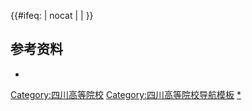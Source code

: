 {{Navbox
|name=四川高等院校
|title=[[四川省高等学校列表|四川高等院校]]
|state={{{state|autocollapse}}}
|image=
|style = text-align: left;
|groupstyle = text-align: center;
|listclass = hlist
|bodyclass = hlist
|above= 
*[[中国大陆高等学校列表]]
*[[四川省教育厅]]

|group2 = [[中华人民共和国军事院校列表|军事院校]]
|list2=[[中国人民武装警察部队警官学院|武警警官学院]]<sub>[[成都]]</sub><sup>[[中国人民武装警察部队|（武警总部属）]][[副军级]]本</sup>

|group3=[[中央部属高校|中央部属]]
|list3=
*[[四川大学]]<sup>[[中华人民共和国教育部直属高等学校列表|（教育部属）]]{{线路名|#00D2D3<!--一流学科-->}}{{线路名|#D22630<!--985-->}}{{线路名|#0092BC<!--211-->}}{{线路名|#97D700<!--国重-->}}本</sup>
*[[电子科技大学]]<sup>[[中华人民共和国教育部直属高等学校列表|（教育部属）]]{{线路名|#00D2D3<!--一流学科-->}}{{线路名|#D22630<!--985-->}}{{线路名|#0092BC<!--211-->}}{{线路名|#97D700<!--国重-->}}本</sup>
*[[西南交通大学]]<sup>[[中华人民共和国教育部直属高等学校列表|（教育部属）]]{{线路名|#00D2D3<!--一流学科-->}}{{线路名|#0092BC<!--211-->}}本</sup>
*[[西南财经大学]]<sup>[[中华人民共和国教育部直属高等学校列表|（教育部属）]]{{线路名|#00D2D3<!--一流学科-->}}{{线路名|#0092BC<!--211-->}}本</sup>
*[[西南民族大学]]<sup>[[中华人民共和国国家民族事务委员会|（国家民委属）]]本</sup>
*[[中国民用航空飞行学院]]<sup>[[中华人民共和国交通运输部|（交通运输部属）]]本</sup>
*<del>[[中国科学院成都分院职工大学]]</del><sup>[[中国科学院|（中科院属）]]成</sup>

|group4=[[成都市]]
|list4=
*[[四川大学]]<sup>{{线路名|#00D2D3<!--一流学科-->}}{{线路名|#D22630<!--985-->}}{{线路名|#0092BC<!--211-->}}{{线路名|#97D700<!--国重-->}}本</sup>
*[[电子科技大学]]<sup>{{线路名|#00D2D3<!--一流学科-->}}{{线路名|#D22630<!--985-->}}{{线路名|#0092BC<!--211-->}}{{线路名|#97D700<!--国重-->}}本</sup>
*[[西南交通大学]]<sup>{{线路名|#00D2D3<!--一流学科-->}}{{线路名|#0092BC<!--211-->}}本</sup>
*[[西南财经大学]]<sup>{{线路名|#00D2D3<!--一流学科-->}}{{线路名|#0092BC<!--211-->}}本</sup>
*[[四川农业大学]]<sup>[[省部共建|（省部共建）]]{{线路名|#00D2D3<!--一流学科-->}}{{线路名|#0092BC<!--211-->}}本</sup>
*[[成都中医药大学]]<sup>{{线路名|#00D2D3<!--一流学科-->}}本</sup>
*[[成都理工大学]]<sup>[[省部共建|（省部共建）]]{{线路名|#00D2D3<!--一流学科-->}}{{线路名|#F4DA40<!--中西部-->}}本</sup>
*[[西南石油大学]]<sup>[[省部共建|（省部共建）]]{{线路名|#00D2D3<!--一流学科-->}}{{线路名|#F4DA40<!--中西部-->}}本</sup>
*[[西南民族大学]]<sup>本</sup>
*[[四川师范大学]]<sup>[[省部共建|（省部共建）]]{{线路名|#F4DA40<!--中西部-->}}本</sup>
*[[成都体育学院]]<sup>本</sup>
*[[成都信息工程大学]]<sup>[[省部共建|（省部共建）]]{{线路名|#F4DA40<!--中西部-->}}本</sup>
*[[西华大学]]<sup>{{线路名|#F4DA40<!--中西部-->}}本</sup>
*[[成都大学]]<sup>本</sup>
*[[四川音乐学院]]<sup>本</sup>
*[[成都医学院]]<sup>本</sup>
*[[成都师范学院]]<sup>本</sup>
*[[成都工业学院]]<sup>本</sup>
*[[四川旅游学院]]<sup>本</sup>
----
*[[四川传媒学院]]<sup>民本</sup>
*[[四川工商学院]]<sup>民本</sup>
*[[四川电影电视学院]]<sup>民本</sup>
*[[成都银杏酒店管理学院]]<sup>民本</sup>
*[[成都东软学院]]<sup>民本</sup>
*[[成都文理学院]]<sup>民本</sup>
*[[吉利学院]]<sup>民本</sup>
*[[成都锦城学院]]<sup>民本</sup>
----
*[[成都艺术职业大学]]<sup>民职本</sup>
----
*[[电子科技大学成都学院]]<sup>民本独</sup>
*[[四川外国语大学成都学院]]<sup>民本独</sup>
----
*[[成都纺织高等专科学校]]<sup>专</sup>
*[[成都航空职业技术学院]]<sup>专</sup>
*[[四川电力职业技术学院]]<sup>专</sup>
*[[四川交通职业技术学院]]<sup>专</sup>
*[[成都职业技术学院]]<sup>专</sup>
*[[四川邮电职业技术学院]]<sup>专</sup>
*[[四川航天职业技术学院]]<sup>专</sup>
*[[四川商务职业学院]]<sup>专</sup>
*[[成都农业科技职业学院]]<sup>专</sup>
*[[四川铁道职业学院]]<sup>专</sup>
*[[四川财经职业学院]]<sup>专</sup>
*[[四川文化产业职业学院]]<sup>专</sup>
*[[成都工业职业技术学院]]<sup>专</sup>
*[[四川护理职业学院]]<sup>专</sup>
*[[成都工贸职业技术学院]]<sup>专</sup>
*[[四川艺术职业学院]]<sup>专</sup>
*[[四川体育职业学院]]<sup>专</sup>
*[[四川工商职业技术学院]]<sup>专</sup>
*[[四川水利职业技术学院]]<sup>专</sup>
----
*[[四川托普信息技术职业学院]]<sup>民专</sup>
*[[四川国际标榜职业学院]]<sup>民专</sup>
*[[四川华新现代职业学院]]<sup>民专</sup>
*[[四川城市职业学院]]<sup>民专</sup>
*[[四川现代职业学院]]<sup>民专</sup>
*[[四川长江职业学院]]<sup>民专</sup>
*[[四川文轩职业学院]]<sup>民专</sup>
*[[天府新区通用航空职业学院]]<sup>民专</sup>
*[[天府新区航空旅游职业学院]]<sup>民专</sup>
*[[四川文化传媒职业学院]]<sup>民专</sup>
*[[四川西南航空职业学院]]<sup>民专</sup>
----
*[[四川开放大学]]<sup>成</sup>
*[[成都开放大学]]<sup>成</sup>
*[[四川省化工职工大学]]<sup>成</sup>
*[[中国第五冶金建设公司职工大学]]<sup>成</sup>
*[[四川科技职工大学]]<sup>成</sup>
*[[成都冶金职工大学]]<sup>成</sup>
*[[成都市职工大学]]<sup>成</sup>
*[[成都工业职工大学]]<sup>成</sup>
*[[成都飞机工业公司职工工学院]]<sup>成</sup>

|group5=[[自贡市]]
|list5=
*[[四川轻化工大学]]<sup>{{线路名|#F4DA40<!--中西部-->}}本</sup>
*[[四川卫生康复职业学院]]<sup>专</sup>
*[[自贡职业技术学院]]<sup>民专</sup>

|group6=[[攀枝花市]]
|list6=
*[[攀枝花学院]]<sup>本</sup>
*[[四川机电职业技术学院]]<sup>专</sup>
*[[攀枝花攀西职业学院]]<sup>民专</sup>

|group7=[[泸州市]]
|list7=
*[[西南医科大学]]<sup>本</sup>
*[[四川警察学院]]<sup>本</sup>
*[[泸州职业技术学院]]<sup>专</sup>
*[[四川化工职业技术学院]]<sup>专</sup>
*[[江阳城建职业学院]]<sup>民专</sup>
*[[泸州医疗器械职业学院]]<sup>民专</sup>
*[[四川三河职业学院]]<sup>民专</sup>

|group8=[[德阳市]]
|list8=
*[[中国民用航空飞行学院]]<sup>本</sup> 
*[[四川工业科技学院]]<sup>民本</sup>
*[[四川建筑职业技术学院]]<sup>专</sup>
*[[四川工程职业技术学院]]<sup>专</sup>
*[[四川司法警官职业学院]]<sup>专</sup>
*[[四川护理职业学院]]<sup>专</sup>
*[[德阳农业科技职业学院]]<sup>民专</sup>
*[[德阳科贸职业学院]]<sup>民专</sup>
*[[德阳城市轨道交通职业学院]]<sup>民专</sup>
*[[民办四川天一学院]]<sup>民专</sup>

|group9=[[绵阳市]]
|list9=
*[[西南科技大学]]<sup>[[省部共建|（省部共建）]]{{线路名|#F4DA40<!--中西部-->}}本</sup>
*[[绵阳师范学院]]<sup>本</sup>
*[[四川文化艺术学院]]<sup>民本</sup>
*[[西南财经大学天府学院]]<sup>民本独</sup>
*[[绵阳城市学院]]<sup>民本</sup>
*[[绵阳职业技术学院]]<sup>专</sup>
*[[四川中医药高等专科学校]]<sup>专</sup>
*[[四川幼儿师范高等专科学校]]<sup>专</sup>
*[[四川汽车职业技术学院]]<sup>民专</sup>
*[[四川电子机械职业技术学院]]<sup>民专</sup>
*[[绵阳飞行职业学院]]<sup>民专</sup>
*[[国营涪江机器厂职工大学]]<sup>成</sup>
*[[中国工程物理研究院职工工学院]]<sup>成</sup>

|group10=[[广元市]]
|list10=
*[[四川信息职业技术学院]]<sup>专</sup>
*[[川北幼儿师范高等专科学校]]<sup>专</sup>
*[[广元中核职业技术学院]]<sup>民专</sup>
*[[广元职工医学院]]<sup>成</sup>

|group11=[[遂宁市]]
|list11=[[四川职业技术学院]]<sup>专</sup>

|group12=[[内江市]]
|list12=
*[[内江师范学院]]<sup>本</sup>
*[[内江职业技术学院]]<sup>专</sup>
*[[川南幼儿师范高等专科学校]]<sup>专</sup>
*[[内江卫生与健康职业学院]]<sup>专</sup>

|group13=[[乐山市]]
|list13=
*[[乐山师范学院]]<sup>本</sup>
*[[成都理工大学工程技术学院]]<sup>民本独</sup>
*[[乐山职业技术学院]]<sup>专</sup>

|group14=[[南充市]]
|list14=
*[[西华师范大学]]<sup>本</sup>
*[[川北医学院]]<sup>本</sup>
*[[西南交通大学希望学院]]<sup>民本独</sup>
*[[南充职业技术学院]]<sup>专</sup>
*[[南充文化旅游职业学院]]<sup>专</sup>
*[[南充电影工业职业学院]]<sup>民专</sup>
*[[南充市职工大学]]<sup>成</sup>

|group15=[[眉山市]]
|list15=
*[[四川大学锦江学院]]<sup>民本独</sup>
*[[眉山职业技术学院]]<sup>专</sup>
*[[四川科技职业学院]]<sup>民专</sup>
*[[天府新区信息职业学院]]<sup>民专</sup>
*[[眉山药科职业学院]]<sup>民专</sup>

|group16=[[宜宾市]]
|list16=
*[[宜宾学院]]<sup>本</sup>
*[[宜宾职业技术学院]]<sup>专</sup>

|group17=[[广安市]]
|list17=[[广安职业技术学院]]<sup>专</sup>

|group18=[[达州市]]
|list18=
*[[四川文理学院]]<sup>本</sup>
*[[达州职业技术学院]]<sup>专</sup>
*[[达州中医药职业学院]]<sup>专</sup>

|group19=[[雅安市]]
|list19=
*[[四川农业大学]]<sup>[[省部共建|（省部共建）]]{{线路名|#00D2D3<!--一流学科-->}}{{线路名|#0092BC<!--211-->}}本</sup>
*[[雅安职业技术学院]]<sup>专</sup>

|group20=[[巴中市]]
|list20=
*[[巴中职业技术学院]]<sup>民专</sup>

|group21=[[资阳市]]
|list21=
*[[四川希望汽车职业学院]]<sup>民专</sup>
*[[资阳环境科技职业学院]]<sup>民专</sup>
*[[资阳口腔职业学院]]<sup>民专</sup>

|group22=[[阿坝藏族羌族自治州]]
|list22=
*[[阿坝师范学院]]<sup>本</sup>
*[[阿坝职业学院]]<sup>专</sup>

|group23=[[甘孜藏族自治州]]
|list23=
*[[四川民族学院]]<sup>本</sup>
*[[甘孜职业学院]]<sup>专</sup>

|group24=[[凉山彝族自治州]]
|list24=
*[[西昌学院]]<sup>本</sup>
*[[西昌民族幼儿师范高等专科学校]]<sup>专</sup>
*[[四川应用技术职业学院]]<sup>民专</sup>

|belowstyle = text-align:left;
|below = 以上除另有标注的外，均为属地行政区省属、市属公办高等学校。<br/>{{线路名|#00D2D3<!--一流学科-->}}：[[世界一流大学和一流学科建设|“双一流”建设高校]]；{{线路名|#D22630<!--985-->}}：[[985工程|原985工程院校]]；{{线路名|#0092BC<!--211-->}}：[[211工程|原211工程院校]]；{{线路名|#97D700<!--国重-->}}：[[全国重点大学|原全国重点大学]]；{{线路名|#F4DA40<!--中西部-->}}：[[中西部高校基础能力建设工程|中西部高校基础能力建设工程院校]]。<br><sup>本</sup>：办学层次为[[本科教育|本科]]的高校；<sup>职本</sup>：办学层次为[[职业教育本科]]的高校；<sup>专</sup>：办学层次为[[專科學校|专科]]的高校；<sup>民</sup>：民办高校；<sup>独</sup>：[[独立学院]]；<sup>成</sup>：成人高校；<sup>（分）</sup>：高等院校的分校或校区，不具备独立备案资格。<br/>截止2017年5月31日，[[四川省]]有普通高校109所（其中民办普通高校34所），成人高校17所。
}}<includeonly>{{#ifeq: {{{1}}} | nocat | <!--空--> | [[Category:四川高等院校]] }}</includeonly><noinclude>
== 参考资料 ==
* {{cite web |url =http://www.moe.gov.cn/srcsite/A03/moe_634/201706/t20170614_306900.html|title = 教育部：高等学校名单 |accessdate = 2018-02-06 |first = |date = 2017-05-31 |publisher = 教育部 |language = zh-hans}}
[[Category:四川高等院校导航模板]]
[[Category:四川高等院校|*]]
</noinclude>